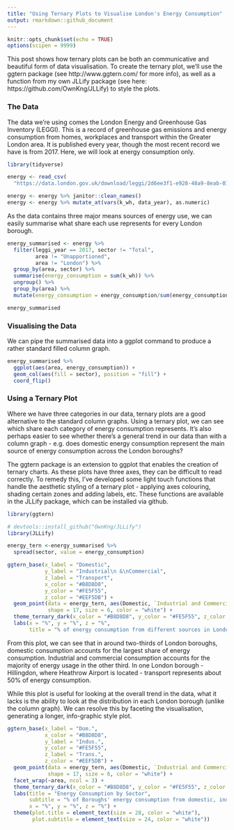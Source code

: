 ```yaml
---
title: "Using Ternary Plots to Visualise London's Energy Consumption"
output: rmarkdown::github_document
---
```


```r
knitr::opts_chunk$set(echo = TRUE)
options(scipen = 9999)
```

This post shows how ternary plots can be both an communicative and beautiful form of data visualisation. To create the ternary plot, we'll use the ggtern package (see http://www.ggtern.com/ for more info), as well as a function from my own JLLify package (see here: https://github.com/OwnKng/JLLify) to style the plots. 

### The Data

The data we're using comes the London Energy and Greenhouse Gas Inventory (LEGGI). This is a record of greenhouse gas emissions and energy consumption from homes, workplaces and transport within the Greater London area. It is published every year, though the most recent record we have is from 2017. Here, we will look at energy consumption only. 

```r
library(tidyverse)

energy <- read_csv(
  "https://data.london.gov.uk/download/leggi/2d6ee3f1-e928-48a9-8eab-01748c65ac6f/energy-consumption-borough-leggi.csv")

energy <- energy %>% janitor::clean_names()
energy <- energy %>% mutate_at(vars(k_wh, data_year), as.numeric)
```

As the data contains three major means sources of energy use, we can easily summarise what share each use represents for every London borough. 

```r
energy_summarised <- energy %>% 
  filter(leggi_year == 2017, sector != "Total", 
         area != "Unapportioned", 
         area != "London") %>% 
  group_by(area, sector) %>% 
  summarise(energy_consumption = sum(k_wh)) %>% 
  ungroup() %>% 
  group_by(area) %>% 
  mutate(energy_consumption = energy_consumption/sum(energy_consumption)) 

energy_summarised

```

### Visualising the Data

We can pipe the summarised data into a ggplot command to produce a rather standard filled column graph. 

```r

energy_summarised %>% 
  ggplot(aes(area, energy_consumption)) + 
  geom_col(aes(fill = sector), position = "fill") +
  coord_flip()

```

### Using a Ternary Plot 

Where we have three categories in our data, ternary plots are a good alternative to the standard column graphs. Using a ternary plot, we can see which share each category of energy consumption represents. It's also perhaps easier to see whether there's a general  trend in our data than with a column graph - e.g. does domestic energy consumption represent the main source of energy consumption across the London boroughs?    

The ggtern package is an extension to ggplot that enables the creation of ternary charts. As these plots have three axes, they can be difficult to read correctly. To remedy this, I've developed some light touch functions that handle the aesthetic styling of a ternary plot - applying axes colouring, shading certain zones and adding labels, etc. These functions are available in the JLLify package, which can be installed via github. 

```r
library(ggtern)

# devtools::install_github("OwnKng/JLLify")
library(JLLify)

energy_tern <-energy_summarised %>% 
  spread(sector, value = energy_consumption)

ggtern_base(x_label = "Domestic", 
            y_label = "Industrial\n &\nCommercial", 
            z_label = "Transport", 
            x_color = "#B8D8D8", 
            y_color = "#FE5F55", 
            z_color = "#EEF5DB") +
  geom_point(data = energy_tern, aes(Domestic, `Industrial and Commercial`, Transport), 
             shape = 17, size = 6, color = "white") + 
  theme_ternary_dark(x_color = "#B8D8D8", y_color = "#FE5F55", z_color = "#EEF5DB") + 
  labs(x = "%", y = "%", z = "%", 
       title = "% of energy consumption from different sources in London boroughs")

```

From this plot, we can see that in around two-thirds of London boroughs, domestic consumption accounts for the largest share of energy consumption. Industrial and commercial consumption accounts for the majority of energy usage in the other third. In one London borough - Hillingdon, where Heathrow Airport is located - transport represents about 50% of energy consumption.   

While this plot is useful for looking at the overall trend in the data, what it lacks is the ability to look at the distribution in each London borough (unlike the column graph). We can resolve this by faceting the visualisation, generating a longer, info-graphic style plot.   

```r

ggtern_base(x_label = "Dom.",
            x_color = "#B8D8D8",
            y_label = "Indus.",
            y_color = "#FE5F55", 
            z_label = "Trans.",
            z_color = "#EEF5DB") +
  geom_point(data = energy_tern, aes(Domestic, `Industrial and Commercial`, Transport), 
             shape = 17, size = 6, color = "white") + 
  facet_wrap(~area, ncol = 3) + 
  theme_ternary_dark(x_color = "#B8D8D8", y_color = "#FE5F55", z_color = "#EEF5DB") + 
  labs(title = "Energy Consumption by Sector", 
       subtitle = "% of Boroughs' energy consumption from domestic, industrial or transport uses",
       x = "%", y = "%", z = "%") + 
  theme(plot.title = element_text(size = 28, color = "white"), 
        plot.subtitle = element_text(size = 24, color = "white"))



```